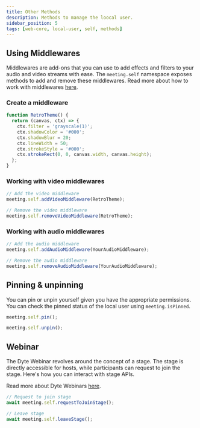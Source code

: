 ```yaml
---
title: Other Methods
description: Methods to manage the loocal user.
sidebar_position: 5
tags: [web-core, local-user, self, methods]
---
```


## Using Middlewares

Middlewares are add-ons that you can use to add effects and filters to your
audio and video streams with ease. The `meeting.self` namespace exposes methods
to add and remove these middlewares. Read more about how to work with
middlewares [here](https://dyte.io/blog/streams-blog/).

### Create a middleware

```ts
function RetroTheme() {
  return (canvas, ctx) => {
    ctx.filter = 'grayscale(1)';
    ctx.shadowColor = '#000';
    ctx.shadowBlur = 20;
    ctx.lineWidth = 50;
    ctx.strokeStyle = '#000';
    ctx.strokeRect(0, 0, canvas.width, canvas.height);
  };
}
```

### Working with video middlewares

```ts
// Add the video middleware
meeting.self.addVideoMiddleware(RetroTheme);

// Remove the video middleware
meeting.self.removeVideoMiddleware(RetroTheme);
```

### Working with audio middlewares

```ts
// Add the audio middleware
meeting.self.addAudioMiddleware(YourAudioMiddleware);

// Remove the audio middleware
meeting.self.removeAudioMiddleware(YourAudioMiddleware);
```

## Pinning & unpinning

You can pin or unpin yourself given you have the appropriate permissions. You
can check the pinned status of the local user using `meeting.isPinned`.

```ts
meeting.self.pin();
```

```ts
meeting.self.unpin();
```

## Webinar

The Dyte Webinar revolves around the concept of a stage. The stage is directly
accessible for hosts, while participants can request to join the stage. Here's
how you can interact with stage APIs.

Read more about Dyte Webinars
[here](https://dyte.io/blog/introducing-dyte-webinar/).

```ts
// Request to join stage
await meeting.self.requestToJoinStage();

// Leave stage
await meeting.self.leaveStage();
```

